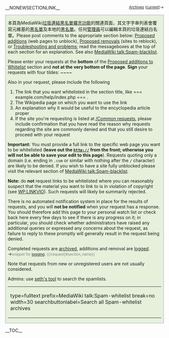 __NONEWSECTIONLINK__
<small style="float: right">[[MediaWiki talk:Spam-whitelist/Archives|Archives]] ([[MediaWiki talk:Spam-whitelist/Archives/{{CURRENTYEAR}}/{{CURRENTMONTH}}|current]])&rarr;</small>
{{Noticeboard links}}
<div style="background-color: #e6f0db; margin: 2px 0; padding: 0 0.5em; border: 1px solid #a2a9b1;">
<div style="float: right;">
{{Sidebar
| name = Spam-whitelist header
| title = 垃圾連結黑名單
| content1 = {{Plainlist|
*[[MediaWiki:Spam-blacklist|本地黑名單]] ([[MediaWiki talk:Spam-blacklist|討論]] <b>&middot;</b> [[MediaWiki talk:Spam-blacklist/存档|存檔]] <b>&middot;</b> [[MediaWiki talk:Spam-blacklist/log|日誌]])
*[[MediaWiki:Spam-whitelist|本地白名單]] ([[MediaWiki talk:Spam-whitelist|討論]] <b>&middot;</b> [[MediaWiki talk:Spam-whitelist/存档|存檔]] <b>&middot;</b> [[MediaWiki:Spam-whitelist/log|日誌]])
*[[meta:Spam blacklist|全域黑名單]] ([[meta:Talk:Spam blacklist|討論]] <b>&middot;</b> [[meta:Talk:Spam blacklist/Archives|存檔]] <b>&middot;</b> [[meta:Spam blacklist/Log|日誌]])
}}
}}
{{Shortcut|WT:SWL|WT:WLIST|WT:WHITELIST}}
</div>

本頁為MediaWiki[[mw:Extension:SpamBlacklist|垃圾連結黑名單擴充功能]]的關連頁面，其文字字串列表會覆寫元維基的[[meta:Spam_blacklist|黑名單]]及本地的[[MediaWiki:Spam-blacklist|黑名單]]。任何[[Wikipedia:管理員|管理員]]可以編輯本頁的垃圾連結白名單。Please post comments to the appropriate section below: [[#Proposed additions to Whitelist (web pages to unblock)|Proposed additions]] (web pages to unblock), [[#Proposed removals from whitelist (sites to reblock)|Proposed removals]] (sites to reblock), or [[#Troubleshooting_and_problems|Troubleshooting and problems]]; read the messageboxes at the top of each section for an explanation. See also [[MediaWiki talk:Spam-blacklist]].

Please enter your requests at the '''bottom''' of the [[#Proposed additions to Whitelist (web pages to unblock)|Proposed additions to Whitelist]] section and '''not at the very bottom of the page'''. '''Sign''' your requests with four tildes: <nowiki>~~~~</nowiki>

Also in your request, please include the following
# The link that you want whitelisted in the section title, like <nowiki> === example.com/help/index.php === </nowiki>.  
# The Wikipedia page on which you want to use the link
# An explanation why it would be useful to the encyclopedia article proper
# If the site you're requesting is listed at [[MediaWiki talk:Spam-whitelist/Common requests|/Common requests]], please include confirmation that you have read the reason why requests regarding the site are commonly denied and that you still desire to proceed with your request

'''Important:''' You must provide a full link to the specific web page you want to be whitelisted ('''leave out the <code>http://</code> from the front; otherwise you will not be able to save your edit to this page'''). Requests quoting only a domain (i.e. ending in <code>.com</code> or similar with nothing after the <code>/</code> character) are likely to be denied. If you wish to have a site fully unblocked please visit the relevant section of [[MediaWiki talk:Spam-blacklist]].

'''Note:''' do '''not''' request links to be whitelisted where you can reasonably suspect that the material you want to link to is in violation of copyright (see [[WP:LINKVIO]]).  Such requests will likely be summarily rejected.

There is no automated notification system in place for the results of requests, and you will '''not be notified''' when your request has a response. You should therefore add this page to your personal watch list or check back here every few days to see if there is any progress on it; in particular, you should check whether administrators have raised any additional queries or expressed any concerns about the request, as failure to reply to these promptly will generally result in the request being denied.

Completed requests are [[MediaWiki talk:Spam-whitelist/Archives|archived]],  additions and removal are [[MediaWiki_talk:Spam-whitelist/Log|logged]]. →<small style="color:gray;" id="oldid">snippet for [[MediaWiki talk:Spam-whitelist/Log|logging]]: <nowiki>{{/request|</nowiki>{{REVISIONID}}<nowiki>#section_name}}</nowiki></small>

Note that requests from new or unregistered users are not usually considered.

Admins: use [https://tools.wmflabs.org/searchsbl/?userdeflang=en seth's tool] to search the spamlists.
{| style="width:100%; margin: 0 auto .5em auto; padding: .2em; border-collapse:collapse; text-align:center; background-color:#E6F0DB; border:1px solid #ccc7b7;"
|<inputbox>
type=fulltext
prefix=MediaWiki talk:Spam-whitelist
break=no
width=30
searchbuttonlabel=Search all Spam-whitelist archives
</inputbox>
|}
</div>
__TOC__
<noinclude>
{{Documentation|content=
This template is for use with [[MediaWiki talk:Spam-whitelist]].
This [[Wikipedia:Template|template]] is a [[Wikipedia:Avoid self-references|self-reference]] and so is part of the Wikipedia project rather than the encyclopaedic content.
[[Category:维基百科垃圾内容]]
}}
</noinclude>